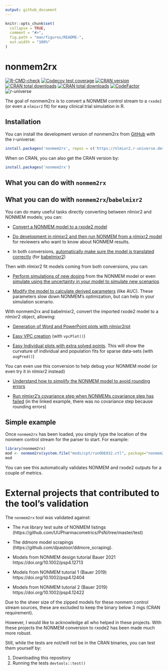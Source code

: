 ```yaml
---
output: github_document
---
```


<!-- README.md is generated from README.Rmd. Please edit that file -->

```r
knitr::opts_chunk$set(
  collapse = TRUE,
  comment = "#>",
  fig.path = "man/figures/README-",
  out.width = "100%"
)
```

# nonmem2rx

<!-- badges: start -->
[![R-CMD-check](https://github.com/nlmixr2/nonmem2rx/actions/workflows/R-CMD-check.yaml/badge.svg)](https://github.com/nlmixr2/nonmem2rx/actions/workflows/R-CMD-check.yaml)
[![Codecov test coverage](https://codecov.io/gh/nlmixr2/nonmem2rx/branch/main/graph/badge.svg)](https://app.codecov.io/gh/nlmixr2/nonmem2rx?branch=main)
[![CRAN version](http://www.r-pkg.org/badges/version/nonmem2rx)](https://cran.r-project.org/package=nonmem2rx)
[![CRAN total downloads](https://cranlogs.r-pkg.org/badges/grand-total/nonmem2rx)](https://cran.r-project.org/package=nonmem2rx)
[![CRAN total downloads](https://cranlogs.r-pkg.org/badges/nonmem2rx)](https://cran.r-project.org/package=nonmem2rx)
[![CodeFactor](https://www.codefactor.io/repository/github/nlmixr2/nonmem2rx/badge)](https://www.codefactor.io/repository/github/nlmixr2/nonmem2rx)
![r-universe](https://nlmixr2.r-universe.dev/badges/nonmem2rx)
<!-- badges: end -->

The goal of nonmem2rx is to convert a NONMEM control stream to a
`rxode2` (or even a `nlmixr2` fit) for easy clinical trial simulation
in R.

## Installation

You can install the development version of nonmem2rx from
[GitHub](https://github.com/) with the r-universe:

``` r
install.packages('nonmem2rx', repos = c('https://nlmixr2.r-universe.dev', 'https://cloud.r-project.org'))
```

When on CRAN, you can also get the CRAN version by:

``` r
install.packages('nonmem2rx')
```

## What you can do with `nonmem2rx`

## What you can do with `nonmem2rx`/`babelmixr2`

You can do many useful tasks directly converting between nlmixr2 and NONMEM models; you can:

-	[Convert a NONMEM model to a rxode2 model](https://nlmixr2.github.io/nonmem2rx/articles/import-nonmem.html)

-	[Do development in nlmixr2 and then run NONMEM from a nlmixr2 model](https://nlmixr2.github.io/babelmixr2/articles/running-nonmem.html) for reviewers who want to know about NONMEM results.

-	In both conversions, [automatically make sure the model is translated correctly ](https://nlmixr2.github.io/nonmem2rx/articles/rxode2-validate.html) (for [babelmixr2](https://nlmixr2.github.io/babelmixr2/articles/running-nonmem.html#optional-step-2-recover-a-failed-nonmem-run))

Then with nlmixr2 fit models coming from both conversions, you can:

-	[Perform simulations of new
    dosing](https://nlmixr2.github.io/nonmem2rx/articles/simulate-new-dosing.html) from the NONMEM model or even [simulate using the uncertainty in your model to simulate new scenarios](https://nlmixr2.github.io/nonmem2rx/articles/simulate-uncertainty.html)

-	[Modify the model to calculate derived parameters](https://nlmixr2.github.io/nonmem2rx/articles/simulate-extra-items.html) (like AUC). These parameters slow down NONMEM’s optimization, but can help in your simulation scenario.

With nonmem2rx and babelmixr2, convert the imported rxode2 model to a nlmixr2 object, allowing:

-	[Generation of Word and PowerPoint plots with
      nlmixr2rpt](https://nlmixr2.github.io/nonmem2rx/articles/create-office.html)

-	[Easy VPC
      creation](https://nlmixr2.github.io/nonmem2rx/articles/create-vpc.html)
      (with `vpcPlot()`)

-	[Easy Individual plots with extra solved
      points](https://nlmixr2.github.io/nonmem2rx/articles/create-augPred.html). This
      will show the curvature of individual and population fits for
      sparse data-sets (with `augPred()`)

You can even use this conversion to help debug your NONMEM model (or
even try it in nlmixr2 instead)

-	[Understand how to simplify the NONMEM model to avoid rounding errors](https://nlmixr2.github.io/nonmem2rx/articles/read-rounding.html)

-	[Run nlmixr2’s covariance step when NONMEMs covariance step has failed](https://nlmixr2.github.io/nonmem2rx/articles/read-rounding.html#step-5-get-the-covariance-of-the-model) (in the linked example, there was no covariance step because rounding errors)

    
## Simple example

Once `nonmem2rx` has been loaded, you simply type the location of the
nonmem control stream for the parser to start.  For example:

```r
library(nonmem2rx)
mod <- nonmem2rx(system.file("mods/cpt/runODE032.ctl", package="nonmem2rx"), lst=".res", save=FALSE)
mod
```

You can see this automatically validates NONMEM and rxode2 outputs for
a couple of metrics.

# External projects that contributed to the tool's validation

The `nonmem2rx` tool was validated against:

- The `PsN` library test suite of NONMEM listings
(https://github.com/UUPharmacometrics/PsN/tree/master/test)

- The ddmore model scrapings
  (https://github.com/dpastoor/ddmore_scraping).

- Models from NONMEM design tutorial Bauer 2021 https://doi.org/10.1002/psp4.12713

- Models from NONMEM tutorial 1 (Bauer 2019) https://doi.org/10.1002/psp4.12404

- Models from NONMEM tutorial 2 (Bauer 2019)  https://doi.org/10.1002/psp4.12422

Due to the sheer size of the zipped models for these nonmem control
stream sources, these are excluded to keep the binary below 3 mgs
(CRAN requirement).

However, I would like to acknowledge all who helped in these projects.
With these projects the NONMEM conversion to rxode2 has been made much
more robust.

Still, while the tests are not/will not be in the CRAN binaries, you
can test them yourself by:

1. Downloading this repository
2. Running the tests `devtools::test()`


